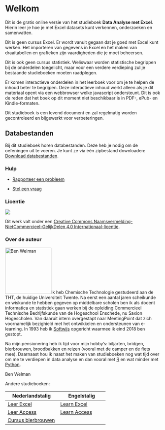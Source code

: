 # Welkom {.unnumbered}

Dit is de gratis online versie van het studieboek **Data Analyse met Excel**. Hierin leer je hoe je met Excel datasets kunt verkennen, onderzoeken en samenvatten.

Dit is geen cursus Excel. Er wordt vanuit gegaan dat je goed met Excel kunt werken. Het importeren van gegevens in Excel en het maken van draaitabellen en grafieken zijn vaardigheden die je moet beheersen.

Dit is ook geen cursus statistiek. Weliswaar worden statistische begrippen bij de onderdelen toegelicht, maar voor een verdere verdieping zul je bestaande studieboeken moeten raadplegen.

Er komen interactieve onderdelen in het leerboek voor om je te helpen de inhoud beter te begrijpen. Deze interactieve inhoud werkt alleen als je dit materiaal opent via een webbrowser welke javascript ondersteunt. Dit is ook de reden dat het boek op dit moment niet beschikbaar is in PDF-, ePub- en Kindle-formaten.

Dit studieboek is een levend document en zal regelmatig worden gecontroleerd en bijgewerkt voor verbeteringen.

::: callout-important
## Databestanden

Bij dit studieboek horen databestanden. Deze heb je nodig om de oefeningen uit te voeren. Je kunt ze via één zipbestand downloaden: [Download databestanden](bestanden-excelanalyse.zip).
:::

### Hulp

-   [Rapporteer een probleem](https://github.com/bwelman/excelanalyse/issues)

-   [Stel een vraag](https://github.com/bwelman/excelanalyse/discussions)

### Licentie {.unnumbered}

[![](images/creativecommons-by-nc-sa.png)](https://creativecommons.org/licenses/by-nc-sa/4.0/deed.nl)

Dit werk valt onder een [Creative Commons Naamsvermelding-NietCommercieel-GelijkDelen 4.0 Internationaal-licentie](https://creativecommons.org/licenses/by-nc-sa/4.0/deed.nl).

### Over de auteur {.unnumbered}

![Ben Welman](images/benw2.png){.quarto-cover-image .image-fluid width="150"}Ik heb Chemische Technologie gestudeerd aan de THT, de huidige Universiteit Twente. Na eerst een aantal jaren scheikunde en wiskunde te hebben gegeven op middelbare scholen ben ik als docent informatica en statistiek gaan werken bij de opleiding Commercieel Technische Bedrijfskunde van de Hogeschool Enschede, nu Saxion Hogescholen. Van daaruit intern overgestapt naar MeetingPoint dat zich voornamelijk bezighield met het ontwikkelen en ondersteunen van e-learning. In 1993 heb ik [Softwijs](https://bwelman.github.io/softwijs/) opgericht waarmee ik eind 2018 ben gestopt.

Na mijn pensionering heb ik tijd voor mijn hobby's: biljarten, bridgen, bierbrouwen, broodbakken en reizen (vooral met de camper en de fiets mee). Daarnaast hou ik naast het maken van studieboeken nog wat tijd over om me te verdiepen in data analyse en dan vooral met [R](https://en.wikipedia.org/wiki/R_(programming_language)) en wat minder met [Python](https://www.python.org/).

Ben Welman

Andere studieboeken:

| Nederlandstalig                                        | Engelstalig                                      |
|--------------------------------------|----------------------------------|
| [Leer Excel](https://leerexcel.netlify.app/)           | [Learn Excel](https://learnexcel.netlify.app/)   |
| [Leer Access](https://leeraccess.netlify.app/)         | [Learn Access](https://learnaccess.netlify.app/) |
| [Cursus bierbrouwen](https://brouwjebier.netlify.app/) |                                                  |
